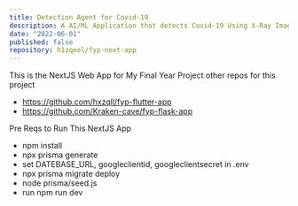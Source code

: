 ```yaml
---
title: Detection Agent for Covid-19
description: A AI/ML Application that detects Covid-19 Using X-Ray Images
date: "2022-06-01"
published: false
repository: h1zqeel/fyp-next-app
---
```



This is the NextJS Web App for My Final Year Project
other repos for this project
- https://github.com/hxzqll/fyp-flutter-app
- https://github.com/Kraken-cave/fyp-flask-app

Pre Reqs to Run This NextJS App
- npm install
- npx prisma generate
- set DATEBASE_URL, googleclientid, googleclientsecret in .env
- npx prisma migrate deploy
- node prisma/seed.js
- run npm run dev